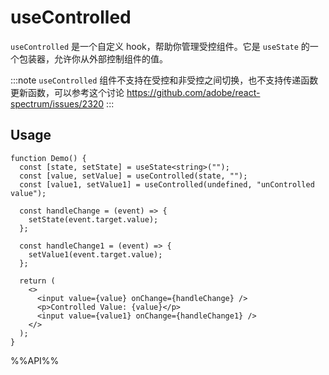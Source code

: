 # useControlled

`useControlled` 是一个自定义 hook，帮助你管理受控组件。它是 `useState` 的一个包装器，允许你从外部控制组件的值。

:::note
`useControlled` 组件不支持在受控和非受控之间切换，也不支持传递函数更新函数，可以参考这个讨论 https://github.com/adobe/react-spectrum/issues/2320
:::

## Usage

```tsx live
function Demo() {
  const [state, setState] = useState<string>("");
  const [value, setValue] = useControlled(state, "");
  const [value1, setValue1] = useControlled(undefined, "unControlled value");

  const handleChange = (event) => {
    setState(event.target.value);
  };

  const handleChange1 = (event) => {
    setValue1(event.target.value);
  };

  return (
    <>
      <input value={value} onChange={handleChange} />
      <p>Controlled Value: {value}</p>
      <input value={value1} onChange={handleChange1} />
    </>
  );
}
```

%%API%%
